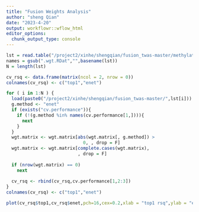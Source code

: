 ```yaml
---
title: "Fusion Weights Analysis"
author: "sheng Qian"
date: "2023-4-20"
output: workflowr::wflow_html
editor_options:
  chunk_output_type: console
---
```



```r
lst = read.table("/project2/xinhe/shengqian/fusion_twas-master/methylation_wholeblood_tmp.pos",as.is=T)[,1]
names = gsub(".wgt.RDat","",basename(lst))
N = length(lst)
```

```r
cv_rsq <- data.frame(matrix(ncol = 2, nrow = 0))
colnames(cv_rsq) <- c("top1","enet")

for ( i in 1:N ) {
  load(paste0("/project2/xinhe/shengqian/fusion_twas-master/",lst[i]))
  g.method <- "enet"
  if (exists("cv.performance")){
    if (!(g.method %in% names(cv.performance[1,]))){
      next
    }
  }
  wgt.matrix <- wgt.matrix[abs(wgt.matrix[, g.method]) > 
                             0, , drop = F]
  wgt.matrix <- wgt.matrix[complete.cases(wgt.matrix), 
                           , drop = F]
  
  if (nrow(wgt.matrix) == 0) 
    next
  
  cv_rsq <- rbind(cv_rsq,cv.performance[1,2:3])
}
colnames(cv_rsq) <- c("top1","enet")
```

```r
plot(cv_rsq$top1,cv_rsq$enet,pch=16,cex=0.2,xlab = "top1 rsq",ylab = "enet rsq")
```

